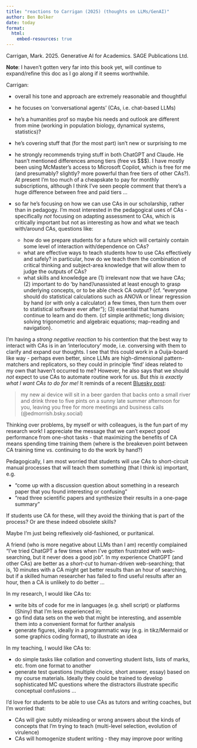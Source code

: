 ```yaml
---
title: "reactions to Carrigan (2025) (thoughts on LLMs/GenAI)"
author: Ben Bolker
date: today
format:
  html:
    embed-resources: true
---
```


Carrigan, Mark. 2025. Generative AI for Academics. SAGE Publications Ltd.

**Note**: I haven't gotten very far into this book yet, will continue to expand/refine this doc as I go along if it seems worthwhile.

Carrigan:

* overall his tone and approach are extremely reasonable and thoughtful
* he focuses on 'conversational agents' (CAs, i.e. chat-based LLMs) 
* he's a humanities prof so maybe his needs and outlook are different from mine (working in population biology, dynamical systems, statistics)?
* he's covering stuff that (for the most part) isn't new or surprising to me
* he strongly recommends trying stuff in both ChatGPT and Claude. He hasn't mentioned differences among tiers (free vs $$$). I have mostly been using McMaster's access to Microsoft Copilot, which is free for me (and presumably? slightly? more powerful than free tiers of other CAs?). At present I'm too much of a cheapskate to pay for monthly subscriptions, although I think I've seen people comment that there's a huge difference between free and paid tiers ...
* so far he's focusing on how we can use CAs in our scholarship, rather than in pedagogy. I'm most interested in the pedagogical uses of CAs - specifically *not* focusing on adapting assessment to CAs, which is critically important but not as interesting as how and what we teach with/around CAs, questions like:

   * how do we prepare students for a future which will certainly contain some level of interaction with/dependence on CAs?
   * what are effective ways to teach students how to use CAs effectively and safely? in particular, how do we teach them the combination of critical thinking and subject-area knowledge that will allow them to judge the outputs of CAs?
   * what skills and knowledge are (1) irrelevant now that we have CAs; (2) important to do 'by hand'/unassisted at least enough to grasp underlying concepts, or to be able check CA output? {cf. "everyone should do statistical calculations such as ANOVA or linear regression by hand (or with only a calculator) a few times, then turn them over to statistical software ever after"}; (3) essential that humans continue to learn and do them. {cf simple arithmetic; long division; solving trigonometric and algebraic equations; map-reading and navigation}.

I'm having a *strong negative reaction* to his contention that the best way to interact with CAs is in an 'interlocutory' mode, i.e. conversing with them to clarify and expand our thoughts. I see that this could work in a Ouija-board like way - perhaps even better, since LLMs are high-dimensional pattern-matchers and replicators, so they could in principle 'find' ideas related to my own that haven't occurred to me? However, he also says that we should *not* expect to use CAs to automate routine work for us. But *this is exactly what I want CAs to do for me!* It reminds of a recent [Bluesky post](https://bsky.app/profile/edmorrish.bsky.social/post/3luuxmf6usk2n):

   > my new ai device will sit in a beer garden that backs onto a small river and drink three to five pints on a sunny late summer afternoon for you, leaving you free for more meetings and business calls (@edmorrish.bsky.social)

Thinking over problems, by myself or with colleagues, is the fun part of my research work! I appreciate the message that we can't expect good performance from one-shot tasks - that maximizing the benefits of CA means spending time training them (where is the breakeven point between CA training time vs. continuing to do the work by hand?)

Pedagogically, I am most worried that students will use CAs to short-circuit manual processes that will teach them something (that I think is) important, e.g.

* "come up with a discussion question about something in a research paper that you found interesting or confusing"
* "read three scientific papers and synthesize their results in a one-page summary"

If students use CA for these, will they avoid the thinking that is part of the process? Or are these indeed obsolete skills?

Maybe I'm just being reflexively old-fashioned, or puritanical.

A friend (who is more negative about LLMs than I am) recently complained "I've tried ChatGPT a few times when I've gotten frustrated with web-searching, but it never does a good job". In my experience ChatGPT (and other CAs) are better as a *short-cut* to human-driven web-searching; that is, 10 minutes with a CA might get better results than an hour of searching, but if a skilled human researcher has failed to find useful results after an hour, then a CA is unlikely to do better ...

In my research, I would like CAs to:

* write bits of code for me in languages (e.g. shell script) or platforms (Shiny) that I'm less experienced in;
* go find data sets on the web that might be interesting, and assemble them into a convenient format for further analysis
* generate figures, ideally in a programmatic way (e.g. in tikz/Mermaid or some graphics coding format), to illustrate an idea

In my teaching, I would like CAs to:

* do simple tasks like collation and converting student lists, lists of marks, etc. from one format to another
* generate test questions (multiple choice, short answer, essay) based on my course materials. Ideally they could be trained to develop sophisticated MC questions where the distractors illustrate specific conceptual confusions ...

I'd love for students to be able to use CAs as tutors and writing coaches, but I'm worried that:

* CAs will give subtly misleading or wrong answers about the kinds of concepts that I'm trying to teach (multi-level selection, evolution of virulence)
* CAs will homogenize student writing - they may improve poor writing
